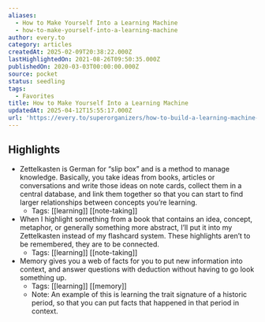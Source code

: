 ```yaml
---
aliases:
  - How to Make Yourself Into a Learning Machine
  - how-to-make-yourself-into-a-learning-machine
author: every.to
category: articles
createdAt: 2025-02-09T20:38:22.000Z
lastHighlightedOn: 2021-08-26T09:50:35.000Z
publishedOn: 2020-03-03T00:00:00.000Z
source: pocket
status: seedling
tags:
  - Favorites
title: How to Make Yourself Into a Learning Machine
updatedAt: 2025-04-12T15:55:17.000Z
url: 'https://every.to/superorganizers/how-to-build-a-learning-machine-299655'
---
```

## Highlights

- Zettelkasten is German for “slip box” and is a method to manage knowledge. Basically, you take ideas from books, articles or conversations and write those ideas on note cards, collect them in a central database, and link them together so that you can start to find larger relationships between concepts you’re learning.
    - Tags: [[learning]] [[note-taking]]
- When I highlight something from a book that contains an idea, concept, metaphor, or generally something more abstract, I’ll put it into my Zettelkasten instead of my flashcard system. These highlights aren’t to be remembered, they are to be connected.
    - Tags: [[learning]] [[note-taking]]
- Memory gives you a web of facts for you to put new information into context, and answer questions with deduction without having to go look something up.
    - Tags: [[learning]] [[memory]]
    - Note: An example of this is learning the trait signature of a historic period, so that you can put facts that happened in that period in context.
